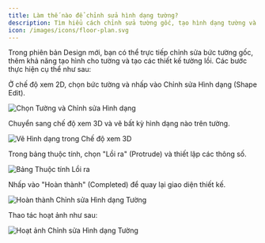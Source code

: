 ```yaml
---
title: Làm thế nào để chỉnh sửa hình dạng tường?
description: Tìm hiểu cách chỉnh sửa tường gốc, tạo hình dạng tường và tạo các thiết kế tường lồi trong AiHouse.
icon: /images/icons/floor-plan.svg
---
```


Trong phiên bản Design mới, bạn có thể trực tiếp chỉnh sửa bức tường gốc, thêm khả năng tạo hình cho tường và tạo các thiết kế tường lồi. Các bước thực hiện cụ thể như sau:

Ở chế độ xem 2D, chọn bức tường và nhấp vào Chỉnh sửa Hình dạng (Shape Edit).

![Chọn Tường và Chỉnh sửa Hình dạng](https://ai-study1.3vjia.com/aihouse-web/9a90315b-95d9-4856-8935-5d95b59d046e.png)

Chuyển sang chế độ xem 3D và vẽ bất kỳ hình dạng nào trên tường.

![Vẽ Hình dạng trong Chế độ xem 3D](https://ai-study1.3vjia.com/aihouse-web/1fe4e5af-a2ab-4ace-8c45-c5e6d8fbfbb3.png)

Trong bảng thuộc tính, chọn "Lồi ra" (Protrude) và thiết lập các thông số.

![Bảng Thuộc tính Lồi ra](https://ai-study1.3vjia.com/aihouse-web/ccb90369-30a9-4205-8712-a09ef4a6f31f.png)

Nhấp vào "Hoàn thành" (Completed) để quay lại giao diện thiết kế.

![Hoàn thành Chỉnh sửa Hình dạng Tường](https://ai-study1.3vjia.com/aihouse-web/ecd2bcc3-032f-4b3c-962a-1cc72255db8c.png)

Thao tác hoạt ảnh như sau:

![Hoạt ảnh Chỉnh sửa Hình dạng Tường](https://s3.ezgif.com/tmp/ezgif-3-38b11fe3b3.gif)
